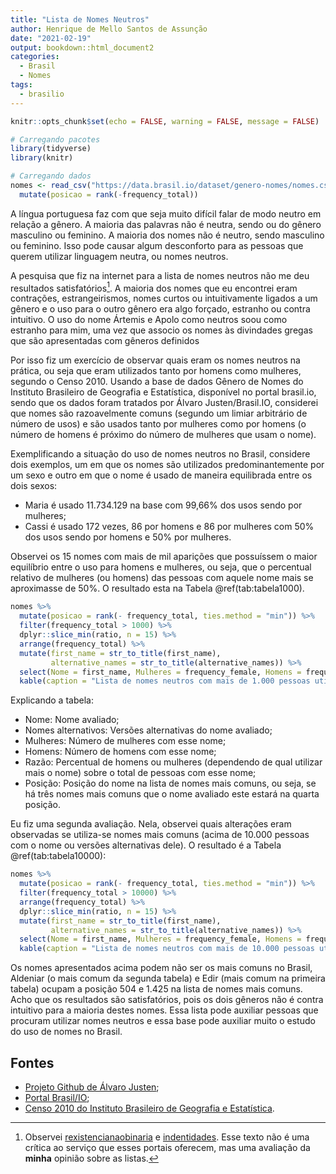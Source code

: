 ```yaml
---
title: "Lista de Nomes Neutros"
author: Henrique de Mello Santos de Assunção
date: "2021-02-19"
output: bookdown::html_document2
categories:
  - Brasil
  - Nomes
tags:
  - brasilio
---
```


```r
knitr::opts_chunk$set(echo = FALSE, warning = FALSE, message = FALSE)

# Carregando pacotes
library(tidyverse)
library(knitr)

# Carregando dados
nomes <- read_csv("https://data.brasil.io/dataset/genero-nomes/nomes.csv.gz") %>% 
  mutate(posicao = rank(-frequency_total))
```

A língua portuguesa faz com que seja muito difícil falar de modo neutro em relação a gênero. A maioria das palavras não é neutra, sendo ou do gênero masculino ou feminino. A maioria dos nomes não é neutro, sendo masculino ou feminino. Isso pode causar algum desconforto para as pessoas que querem utilizar linguagem neutra, ou nomes neutros.

A pesquisa que fiz na internet para a lista de nomes neutros não me deu resultados satisfatórios[^1]. A maioria dos nomes que eu encontrei eram contrações, estrangeirismos, nomes curtos ou intuitivamente ligados a um gênero e o uso para o outro gênero era algo forçado, estranho ou contra intuitivo. O uso do nome Ártemis e Apolo como neutros soou como estranho para mim, uma vez que associo os nomes às divindades gregas que são apresentadas com gêneros definidos

Por isso fiz um exercício de observar quais eram os nomes neutros na prática, ou seja que eram utilizados tanto por homens como mulheres, segundo o Censo 2010. Usando a base de dados Gênero de Nomes do Instituto Brasileiro de Geografia e Estatística, disponível no portal brasil.io, sendo que os dados foram tratados por Álvaro Justen/Brasil.IO, considerei que nomes são razoavelmente comuns (segundo um limiar arbitrário de número de usos) e são usados tanto por mulheres como por homens (o número de homens é próximo do número de mulheres que usam o nome).

Exemplificando a situação do uso de nomes neutros no Brasil, considere dois exemplos, um em que os nomes são utilizados predominantemente por um sexo e outro em que o nome é usado de maneira equilibrada entre os dois sexos:

* Maria é usado 11.734.129 na base com 99,66% dos usos sendo por mulheres;
* Cassi é usado 172 vezes, 86 por homens e 86 por mulheres com 50% dos usos sendo por homens e 50% por mulheres.

Observei os 15 nomes com mais de mil aparições que possuíssem o maior equilíbrio entre o uso para homens e mulheres, ou seja, que o percentual relativo de mulheres (ou homens) das pessoas com aquele nome mais se aproximasse de 50%. O resultado esta na Tabela \@ref(tab:tabela1000).

```r
nomes %>% 
  mutate(posicao = rank(- frequency_total, ties.method = "min")) %>% 
  filter(frequency_total > 1000) %>% 
  dplyr::slice_min(ratio, n = 15) %>% 
  arrange(frequency_total) %>% 
  mutate(first_name = str_to_title(first_name),
         alternative_names = str_to_title(alternative_names)) %>% 
  select(Nome = first_name, Mulheres = frequency_female, Homens = frequency_male, `Razão` = ratio, `Posição` = posicao, `Nomes alternativos` =  alternative_names) %>% 
  kable(caption = "Lista de nomes neutros com mais de 1.000 pessoas utilizando o nome")
```

Explicando a tabela:

* Nome: Nome avaliado;
* Nomes alternativos: Versões alternativas do nome avaliado;
* Mulheres: Número de mulheres com esse nome;
* Homens: Número de homens com esse nome;
* Razão: Percentual de homens ou mulheres (dependendo de qual utilizar mais o nome) sobre o total de pessoas com esse nome;
* Posição: Posição do nome na lista de nomes mais comuns, ou seja, se há três nomes mais comuns que o nome avaliado este estará na quarta posição.

Eu fiz uma segunda avaliação. Nela, observei quais alterações eram observadas se utiliza-se nomes mais comuns (acima de 10.000 pessoas com o nome ou versões alternativas dele). O resultado é a Tabela \@ref(tab:tabela10000):

```r
nomes %>% 
  mutate(posicao = rank(- frequency_total, ties.method = "min")) %>% 
  filter(frequency_total > 10000) %>% 
  arrange(frequency_total) %>% 
  dplyr::slice_min(ratio, n = 15) %>% 
  mutate(first_name = str_to_title(first_name),
         alternative_names = str_to_title(alternative_names)) %>% 
  select(Nome = first_name, Mulheres = frequency_female, Homens = frequency_male, `Razão` = ratio, `Posição` = posicao, `Nomes alternativos` =  alternative_names) %>% 
  kable(caption = "Lista de nomes neutros com mais de 10.000 pessoas utilizando o nome")
```

Os nomes apresentados acima podem não ser os mais comuns no Brasil, Aldeniar (o mais comum da segunda tabela) e Edir (mais comum na primeira tabela) ocupam a posição 504 e 1.425 na lista de nomes mais comuns. Acho que os resultados são satisfatórios, pois  os dois gêneros não é contra intuitivo para a maioria destes nomes. Essa lista pode auxiliar pessoas que procuram utilizar nomes neutros e essa base pode auxiliar muito o estudo do uso de nomes no Brasil.

## Fontes

* [Projeto Github de Álvaro Justen](https://github.com/turicas/genero-nomes);
* [Portal Brasil/IO](https://brasil.io/home/);
* [Censo 2010 do Instituto Brasileiro de Geografia e Estatística](https://www.ibge.gov.br/estatisticas/sociais/trabalho/9662-censo-demografico-2010.html?=&t=o-que-e).

[^1]: Observei [rexistencianaobinaria](https://rexistencianaobinaria.tumblr.com/post/154570738028/lista-de-nomes-neutros-lista-adaptada-do) e [indentidades](https://identidades.wikia.org/pt-br/wiki/Lista_de_nomes_neutros). Esse texto não é uma crítica ao serviço que esses portais oferecem, mas uma avaliação da **minha** opinião sobre as listas.